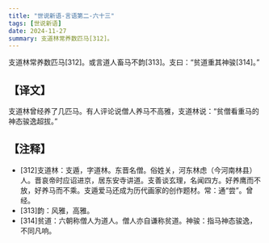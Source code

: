 ```yaml
---
title: "世说新语-言语第二-六十三"
tags: [世说新语]
date: 2024-11-27
summary: 支道林常养数匹马[312]。
---
```


支道林常养数匹马[312]。或言道人畜马不韵[313]。支曰：“贫道重其神骏[314]。”

## 【译文】

支道林曾经养了几匹马。有人评论说僧人养马不高雅，支道林说：“贫僧看重马的神态骏逸超拔。”

## 【注释】

- [312]支道林：支遁，字道林。东晋名僧。俗姓关，河东林虑（今河南林县）人。晋哀帝时应诏进京，居东安寺讲道。支善谈玄理，名闻四方。好养鹰而不放，好养马而不乘。支遁爱马还成为历代画家的创作题材。常：通“尝”。曾经。
- [313]韵：风雅，高雅。
- [314]贫道：六朝称僧人为道人。僧人亦自谦称贫道。神骏：指马神态骏逸，不同凡响。
